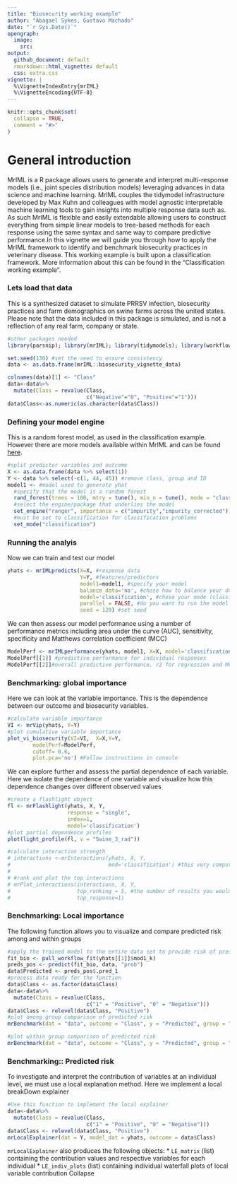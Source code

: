 ```yaml
---
title: "Biosecurity working example"
author: "Abagael Sykes, Gustavo Machado"
date: "`r Sys.Date()`"
opengraph:
  image:
    src: 
output:
  github_document: default
  rmarkdown::html_vignette: default
  css: extra.css
vignette: |
  %\VignetteIndexEntry{mrIML}
  %\VignetteEncoding{UTF-8}
---
```

```r
knitr::opts_chunk$set(
  collapse = TRUE,
  comment = "#>"
)
```
# General introduction

MrIML is a R package allows users to generate and interpret multi-response models (i.e., joint species distribution models) leveraging advances in data science and machine learning. MrIML couples the tidymodel infrastructure developed by Max Kuhn and colleagues with model agnostic interpretable machine learning tools to gain insights into multiple response data such as. As such MrIML is flexible and easily extendable allowing users to construct everything from simple linear models to tree-based methods for each response using the same syntax and same way to compare predictive performance.In this vignette we will guide you through how to apply the MrIML framework to identify and benchmark biosecurity practices in veterinary disease. 
This working example is built upon a classification framework. More information about this can be found in the "Classification working example". 

### Lets load that data
This is a synthesized dataset to simulate PRRSV infection, biosecurity practices and farm demographics on swine farms across the united states. 
Please note that the data included in this package is simulated, and is not a reflection of any real farm, company or state. 
```r
#other packages needed
library(parsnip); library(mrIML); library(tidymodels); library(workflows); library(tidyverse); library(flashlight); library(devtools); library(DALEX); library(plyr);library(vip); library(ggsci); library(ggrepel); library(breakDown)

set.seed(130) #set the seed to ensure consistency
data <- as.data.frame(mrIML::biosecurity_vignette_data)
```

```r
colnames(data)[1] <- "Class"
data<-data%>%
  mutate(Class = revalue(Class,
                         c("Negative"="0", "Positive"="1"))) 
data$Class<-as.numeric(as.character(data$Class))
```

### Defining your model engine
This is a random forest model, as used in the classification example. However there are more models available within MrIML and can be found [here](https://www.tidymodels.org/find/). 
```r
#split predictor variables and outcome
X <- as.data.frame(data %>% select(1))
Y <- data %>% select(-c(1, 44, 45)) #remove class, group and ID
model1 <- #model used to generate yhat
  #specify that the model is a random forest
  rand_forest(trees = 100, mtry = tune(), min_n = tune(), mode = "classification") %>% 
  #select the engine/package that underlies the model
  set_engine("ranger", importance = c("impurity","impurity_corrected")) %>%
  #must be set to classification for classification problems
  set_mode("classification")
```
### Running the analyis
Now we can train and test our model
```r
yhats <- mrIMLpredicts(X=X, #response data
                       Y=Y, #features/predictors
                       model1=model1, #specify your model
                       balance_data='no', #chose how to balance your data 
                       model='classification', #chose your mode (classification versus regression)
                       parallel = FALSE, #do you want to run the model in parallel?
                       seed = 120) #set seed
```
We can then assess our model performance using a number of performance metrics including area under the curve (AUC), sensitivity, specificity and Matthews correlation coefficient (MCC)
```r
ModelPerf <- mrIMLperformance(yhats, model1, X=X, model='classification')
ModelPerf[[1]] #predictive performance for individual responses 
ModelPerf[[2]]#overall predictive performance. r2 for regression and MCC for classification
```
### Benchmarking: global importance
Here we can look at the variable importance. This is the dependence between our outcome and biosecurity variables. 
```r
#calculate variable importance
VI <- mrVip(yhats, Y=Y)
#plot cumulative variable importance 
plot_vi_biosecurity(VI=VI,  X=X,Y=Y,
        modelPerf=ModelPerf,
        cutoff= 0.6,
        plot.pca='no') #Follow instructions in console
```
We can explore further and assess the partial dependence of each variable. Here we isolate the dependence of one variable and visualize how this dependence changes over different observed values 
```r
#create a flashlight object
fl <- mrFlashlight(yhats, X, Y, 
                   response = "single", 
                   index=1,
                   model='classification') 
#plot partial dependence profiles
plot(light_profile(fl, v = "Swine_3_rad"))
```

```r
#calculate interaction strength
# interactions <-mrInteractions(yhats, X, Y,
#                               mod='classification') #this very computer intensive
# 
# #rank and plot the top interactions
# mrPlot_interactions(interactions, X, Y,
#                     top_ranking = 5, #the number of results you would like to plot 
#                     top_response=1) 
```
### Benchmarking: Local importance
The following function allows you to visualize and compare predicted risk among and within groups 
```r
#apply the trained model to the entire data set to provide risk of predicted outbreak
fit_bio <- pull_workflow_fit(yhats[[1]]$mod1_k)
preds_pos <- predict(fit_bio, data, "prob")
data$Predicted <- preds_pos$.pred_1
#process data ready for the function
data$Class <- as.factor(data$Class)
data<-data%>%
  mutate(Class = revalue(Class,
                         c("1" = "Positive", "0" = "Negative"))) 
data$Class <- relevel(data$Class, "Positive")
#plot among group comparison of predicted risk
mrBenchmark(dat = "data", outcome = "Class", y = "Predicted", group = "Group", type = "external") 
```
```r
#plot within group comparison of predicted risk
mrBenchmark(dat = "data", outcome = "Class", y = "Predicted", group = "Group", label_by = "ID", type = "internal") 
```
### Benchmarking:: Predicted risk
To investigate and interpret the contribution of variables at an individual level, we must use a local explanation method. Here we implement a local breakDown explainer
```r
#Use this function to implement the local explainer 
data<-data%>%
  mutate(Class = revalue(Class,
                         c("1" = "Positive", "0" = "Negative"))) 
data$Class <- relevel(data$Class, "Positive")
mrLocalExplainer(dat = Y, model_dat = yhats, outcome = data$Class)
```
`mrLocalExplainer` also produces the following objects:
* `LE_matrix` (list) containing the contribution values and respective variables for each individual 
* `LE_indiv_plots` (list) containing individual waterfall plots of local variable contribution
Collapse